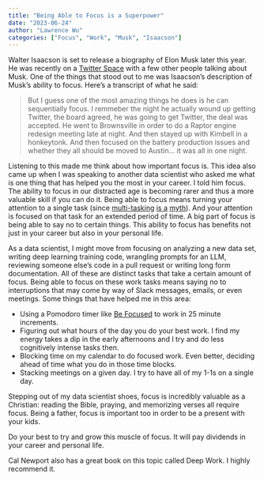 ```yaml
---
title: "Being Able to Focus is a Superpower"
date: "2023-06-24"
author: "Lawrence Wu"
categories: ["Focus", "Work", "Musk", "Isaacson"]
---
```


Walter Isaacson is set to release a biography of Elon Musk later this year. He was recently on a [Twitter Space](https://youtu.be/-yhuiovST4A?t=181) with a few other people talking about Musk. One of the things that stood out to me was Isaacson's description of Musk's ability to focus. Here's a transcript of what he said:

> But I guess one of the most amazing things he does is he can sequentially focus. I remmeber the night he actually wound up getting Twitter, the board agreed, he was going to get Twitter, the deal was accepted. He went to Brownsville in order to do a Raptor engine redesign meeting late at night. And then stayed up with Kimbell in a honkeytonk. And then focused on the battery production issues and whether they all should be moved to Austin... it was all in one night.

Listening to this made me think about how important focus is. This idea also came up when I was speaking to another data scientist who asked me what is one thing that has helped you the most in your career. I told him focus. The ability to focus in our distracted age is becoming rarer and thus a more valuable skill if you can do it. Being able to focus means turning your attention to a single task (since [multi-tasking]((https://www.canr.msu.edu/news/the_myth_of_multitasking_research_says_it_makes_us_less_productive_and_incr)) [is a](https://blog.rescuetime.com/multitasking) [myth](https://asana.com/resources/multitasking)). And your attention is focused on that task for an extended period of time. A big part of focus is being able to say no to certain things. This ability to focus has benefits not just in your career but also in your personal life.

As a data scientist, I might move from focusing on analyzing a new data set, writing deep learning training code, wrangling prompts for an LLM, reviewing someone else's code in a pull request or writing long form documentation. All of these are distinct tasks that take a certain amount of focus. Being able to focus on these work tasks means saying no to interruptions that may come by way of Slack messages, emails, or even meetings. Some things that have helped me in this area:

- Using a Pomodoro timer like [Be Focused](https://apps.apple.com/us/app/be-focused-focus-timer/id973130201) to work in 25 minute increments.
- Figuring out what hours of the day you do your best work. I find my energy takes a dip in the early afternoons and I try and do less cognitively intense tasks then.
- Blocking time on my calendar to do focused work. Even better, deciding ahead of time what you do in those time blocks.
- Stacking meetings on a given day. I try to have all of my 1-1s on a single day.

Stepping out of my data scientist shoes, focus is incredibly valuable as a Christian: reading the Bible, praying, and memorizing verses all require focus. Being a father, focus is important too in order to be a present with your kids. 

Do your best to try and grow this muscle of focus. It will pay dividends in your career and personal life.

Cal Newport also has a great book on this topic called Deep Work. I highly recommend it.